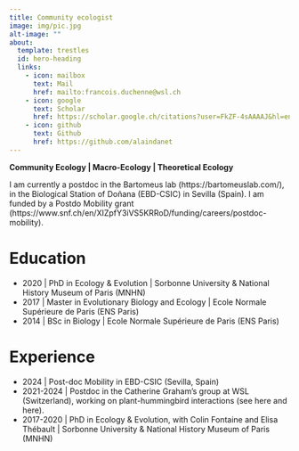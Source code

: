 ```yaml
---
title: Community ecologist
image: img/pic.jpg
alt-image: ""
about:
  template: trestles
  id: hero-heading
  links:
    - icon: mailbox
      text: Mail
      href: mailto:francois.duchenne@wsl.ch
    - icon: google
      text: Scholar
      href: https://scholar.google.ch/citations?user=FkZF-4sAAAAJ&hl=en
    - icon: github
      text: Github
      href: https://github.com/alaindanet
---
```


:::{#hero-heading}

**Community Ecology | Macro-Ecology | Theoretical Ecology**

I am currently a postdoc in the Bartomeus lab (https://bartomeuslab.com/), in the Biological Station of Doñana (EBD-CSIC) in Sevilla (Spain). I am funded by a Postdo Mobility grant (https://www.snf.ch/en/XIZpfY3iVS5KRRoD/funding/careers/postdoc-mobility). 

:::

# Education

- 2020 | PhD in Ecology & Evolution | Sorbonne University & National History Museum of Paris (MNHN)
- 2017 | Master in Evolutionary Biology and Ecology | Ecole Normale Supérieure de Paris (ENS Paris)
- 2014 | BSc in Biology | Ecole Normale Supérieure de Paris (ENS Paris)

# Experience


- 2024 | Post-doc Mobility in EBD-CSIC (Sevilla, Spain)
- 2021-2024 | Postdoc in the Catherine Graham's group at WSL (Switzerland), working on plant-hummingbird interactions (see here and here).
- 2017-2020 | PhD in Ecology & Evolution, with Colin Fontaine and Elisa Thébault | Sorbonne University & National History Museum of Paris (MNHN)
